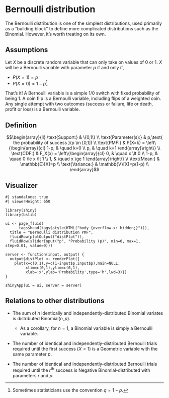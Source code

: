 # Bernoulli distribution {#dist-bernoulli}

The Bernoulli distribution is one of the simplest distributions, used primarily as a "building block" to define more complicated distributions such as the Binomial. However, it's worth treating on its own.

## Assumptions

Let $X$ be a discrete random variable that can only take on values of 0 or 1. $X$ will be a Bernoulli variable with parameter $p$ if and only if,

* $P(X=1) = p$
* $P(X=0) = 1 - p$^[Sometimes statisticians use the convention $q = 1 - p$.]

That's it!  A Bernoulli variable is a simple 1/0 switch with fixed probability of being 1. A coin flip is a Bernoulli variable, including flips of a weighted coin. Any single attempt with two outcomes (success or failure, life or death, profit or loss) is a Bernoulli variable.

## Definition

$$\begin{array}{ll}
  \text{Support:} & \{0,1\} \\
  \text{Parameter(s):} & p,\text{ the probability of success }(p \in [0,1]) \\
  \text{PMF:} & P(X=k) = \left\{\begin{array}{cl} 1-p, & \quad k=0 \\ p, & \quad k=1 \end{array}\right\} \\
  \text{CDF:} & F_X(x) = \left\{\begin{array}{cl} 0, & \quad x \lt 0 \\ 1-p, & \quad 0 \le x \lt 1 \\ 1, & \quad x \ge 1 \end{array}\right\} \\
  \text{Mean:} & \mathbb{E}[X]=p \\
  \text{Variance:} & \mathbb{V}[X]=p(1-p) \\
\end{array}$$


## Visualizer
```shinylive-r
#| standalone: true
#| viewerHeight: 650

library(shiny)
library(bslib)

ui <- page_fluid(
      tags$head(tags$style(HTML("body {overflow-x: hidden;}"))),
  title = "Bernoulli distribution PMF",
  fluidRow(plotOutput("distPlot")),
  fluidRow(sliderInput("p", "Probability (p)", min=0, max=1, step=0.01, value=0)))

server <- function(input, output) {
  output$distPlot <- renderPlot({
    plot(x=c(0,1),y=c(1-input$p,input$p),main=NULL,
         xlim=c(0,1),ylim=c(0,1),
         xlab='x',ylab='Probability',type='h',lwd=3)})
}

shinyApp(ui = ui, server = server)
```
 
## Relations to other distributions

 * The sum of $n$ identically and independently-distributed Binomial variates is distributed Binomial($n,p$).
 
    - As a corollary, for $n=1$, a Binomial variable is simply a Bernoulli variable.
    
 * The number of identical and independently-distributed Bernoulli trials required until the first success ($X=1$) is a Geometric variable with the same parameter $p$.
 
 * The number of identical and independently-distributed Bernoulli trials required until the $r$^th^ success is Negative Binomial-distributed with parameters $r$ and $p$.